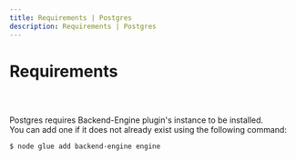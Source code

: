 ```yaml
---
title: Requirements | Postgres
description: Requirements | Postgres
---
```



<Meta title="Postgres Plugin/Requirements" />

# Requirements

##

<br/>

Postgres requires Backend-Engine plugin's instance to be installed.<br/>
You can add one if it does not already exist using the following command:
```sh
$ node glue add backend-engine engine
```
